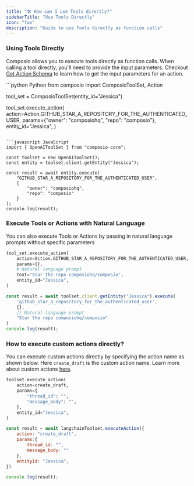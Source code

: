 ```yaml
---
title: "🛠️ How can I use Tools directly?"
sidebarTitle: "Use Tools Directly"
icon: "fax"
description: "Guide to use Tools directly as function calls"
---
```


### Using Tools Directly

Composio allows you to execute tools directly as function calls. When calling a tool directly, you'll need to provide the input parameters. Checkout [Get Action Schema](/patterns/tools/use-tools/get-action-inputs) to learn how to get the input parameters for an action.

<CodeGroup>
 ```python Python
from composio import ComposioToolSet, Action

tool_set = ComposioToolSet(entity_id="Jessica")

tool_set.execute_action(
    action=Action.GITHUB_STAR_A_REPOSITORY_FOR_THE_AUTHENTICATED_USER,
    params={"owner": "composiohq", "repo": "composio"},
    entity_id="Jessica",
)
```

```javascript JavaScript
import { OpenAIToolSet } from "composio-core";

const toolset = new OpenAIToolSet();
const entity = toolset.client.getEntity("Jessica");

const result = await entity.execute(
    "GITHUB_STAR_A_REPOSITORY_FOR_THE_AUTHENTICATED_USER",
    {
        "owner": "composiohq",
        "repo": "composio"
    }
);
console.log(result);
  ```
</CodeGroup>

### Execute Tools or Actions with Natural Language
You can also execute Tools or Actions by passing in natural language prompts without specific parameters
<CodeGroup>
```python Python
tool_set.execute_action(
    action=Action.GITHUB_STAR_A_REPOSITORY_FOR_THE_AUTHENTICATED_USER,
    params={},
    # Natural language prompt
    text="Star the repo composiohq/composio",
    entity_id="Jessica",
)
```

```javascript JavaScript
const result = await toolset.client.getEntity("Jessica").execute(
    'github_star_a_repository_for_the_authenticated_user',
    {},
    // Natural language prompt
    "Star the repo composiohq/composio"
)
console.log(result);
```
</CodeGroup>

### How to execute custom actions directly?
You can execute custom actions directly by specifying the action name as shown below. Here `create_draft` is the custom action name. Learn more about custom actions [here](/patterns/tools/build-tools/custom-action-with-auth).
<CodeGroup>
```python Python {2}
toolset.execute_action(
    action=create_draft,
    params={
        "thread_id": "",
        "message_body": "",
    },
    entity_id="Jessica",
)
```
```javascript JavaScript {2}
const result = await langchainToolset.executeAction({
    action: "create_draft",
    params:{
        thread_id: "",
        message_body: ""
    },
    entityId: "Jessica",
})

console.log(result);
```
</CodeGroup>



